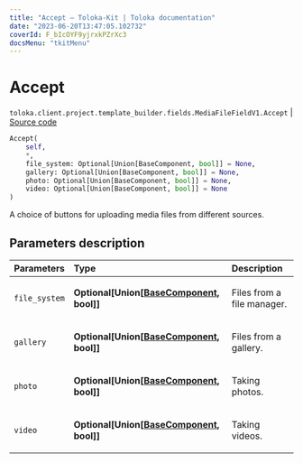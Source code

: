 ```yaml
---
title: "Accept — Toloka-Kit | Toloka documentation"
date: "2023-06-20T13:47:05.102732"
coverId: F_bIcOYF9yjrxkPZrXc3
docsMenu: "tkitMenu"
---
```


# Accept

`toloka.client.project.template_builder.fields.MediaFileFieldV1.Accept` | [Source code](https://github.com/Toloka/toloka-kit/blob/v1.2.0/src/client/project/template_builder/fields.py#L359)

```python
Accept(
    self,
    *,
    file_system: Optional[Union[BaseComponent, bool]] = None,
    gallery: Optional[Union[BaseComponent, bool]] = None,
    photo: Optional[Union[BaseComponent, bool]] = None,
    video: Optional[Union[BaseComponent, bool]] = None
)
```

A choice of buttons for uploading media files from different sources.

## Parameters description

| Parameters | Type | Description |
| :----------| :----| :-----------|
`file_system`|**Optional\[Union\[[BaseComponent](/docs/toloka-kit/reference/toloka.client.project.template_builder.base.BaseComponent), bool\]\]**|<p>Files from a file manager.</p>
`gallery`|**Optional\[Union\[[BaseComponent](/docs/toloka-kit/reference/toloka.client.project.template_builder.base.BaseComponent), bool\]\]**|<p>Files from a gallery.</p>
`photo`|**Optional\[Union\[[BaseComponent](/docs/toloka-kit/reference/toloka.client.project.template_builder.base.BaseComponent), bool\]\]**|<p>Taking photos.</p>
`video`|**Optional\[Union\[[BaseComponent](/docs/toloka-kit/reference/toloka.client.project.template_builder.base.BaseComponent), bool\]\]**|<p>Taking videos.</p>